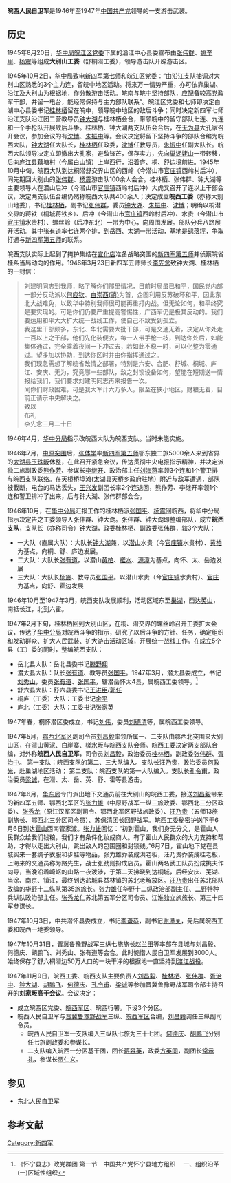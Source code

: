 '''皖西人民自卫军'''是1946年至1947年[[中国共产党|中国共产党]]领导的一支游击武装。
==历史==
1945年8月20日，[[华中局|华中局]][[皖江|皖江区党委]]下属的沿江中心县委宣布由[[张伟群|张伟群]]、[[姚奎甲|姚奎甲]]、[[杨震|杨震]]等组成'''大别山工委'''（舒桐潜工委），领导游击队开辟游击区。

1945年10月2日，[[华中局|华中局]]致电[[新四军第七师|新四军第七师]]和皖江区党委：“由沿江支队抽调对大别山区熟悉的3个主力连，留皖中地区活动。将来万一情势严重，亦可依靠巢湖、沿江及大别山为根据地，作分散游击活动。皖南与皖中坚持部队，应配备较高党政军干部，并留一电台，能经常保持与主力部队联系”。皖江区党委和七师即决定白湖中心县委书记[[桂林栖|桂林栖]]留在皖中，领导皖中地区的敌后斗争；同时决定新四军七师沿江支队沿江团二营教导员[[钟大湖|钟大湖]]与桂林栖会合，带领皖中的留守部队七连、九连和一个手枪队开展敌后斗争。桂林栖、钟大湖两支队伍会合后，在[[无为县|无为县]]大孔家召开会议，参加会议的有[[沈博|沈博]]、[[朱振中|朱振中]]等。会议决定将留下坚持斗争的部队合编为皖西大队，[[钟大湖|钟大湖]]任大队长，[[桂林栖|桂林栖]]任政委，[[沈博|沈博]]任教导员，[[朱振中|朱振中]]任副大队长。皖西大队领导决定立即撤出大孔家，避敌锋芒，保存实力，先向[[巢湖|巢湖]][[姥山岛|姥山]]一带转移，后向[[庐江县|庐江县]]藕塘村（今属[[白山镇_(庐江县)|白山镇]]）上岸西行，沿着庐、桐、舒边境前进。1945年10月中旬，皖西大队到达桐潜舒交界山区的西岭（今潜山市[[官庄镇|官庄镇]]西岭村后冲），同先期回大别山的[[张伟群|张伟群]]、[[杨震|杨震]]游击队100余人会合。桂林栖、张伟群、钟大湖等主要领导人在潜山后冲（今潜山市[[官庄镇|官庄镇]]西岭村后冲）大虎叉召开了连以上干部会议，决定两支队伍合编仍然称皖西大队共400余人；决定成立'''皖西工委'''（亦称大别山地委），书记[[桂林栖|桂林栖]]，副书记[[张伟群|张伟群]]，委员[[钟大湖|钟大湖]]、[[朱振中|朱振中]]、[[沈博|沈博]]；明确以桐潜交界的蒋铁（桐城蒋铁乡）、后冲（今潜山市[[官庄镇|官庄镇]]西岭村后冲）、水贵（今潜山市[[官庄镇|官庄镇]]水贵村）、螺丝岭（后冲东北）一带为中心，向周围发展。部队分兵八路展开活动。其中[[张有道|张有道]]率七连两个排，到岳西、太湖一带活动，基地是[[鹞落坪|鹞落坪]]，争取打通与[[新四军第五师|新四军第五师]]的联系。

皖西支队实际上起到了掩护集结在[[宣化店|宣化店]]准备战略突围的[[新四军第五师|新四军第五师]]并侦察皖省桂系当局动向的作用。1946年3月23日新四军五师师长[[李先念|李先念]]致钟大湖、桂林栖的一封信：
<blockquote>
刘建明同志到我师，略了解你们那里情况，目前时局虽已和平，国民党内部一部分反动派以[[何应钦|何应钦]]、[[白崇禧|白崇西(禧)]]为首，企图利用反苏破坏和平，因此东北大战难免，以致华中特别我师很可能再重打内战。但无论如何，和平终究是要实现的。可是你们仍要严重提高警惕性，广西军仍是极其反动的。我们要运用和平大大扩大统一战线工作，使自己不致受到孤立。<br />

我这里干部颇多，东北、华北需要大批干部，可是交通无着，决定从你处走一百以上之干部，他们先化装便衣，每一人带手枪一枝，到达你处后，如能集体通过，完全乘着夜间一下冲过去，若如此不稳一时，可以化整为零通过。望多加以协助，到达你区时并由你指挥通过之。<br />

我们现急需想了解皖省敌情之部署，特别是六安、合肥、舒城、桐城、庐江、安庆、无为，究竟哪一些部队，敌之封锁设备如何，望能在短期送一情报给我们，我们要求刘建明同志再来报告一次。<br />

闻你们财政困难，可是我大军计六万多人，限至在狭小地区，财粮无着，目前正请示中央解决之。<br />

致以<br />

布礼<br />

李先念三月二十日
</blockquote>
1946年4月，[[华中分局|华中分局]]指示改皖西大队为皖西支队。当时未能实施。

1946年7月，[[中原突围|中原突围]]后，[[张体学|张体学]]率[[新四军第五师|新四军第五师]]鄂东独二旅5000余人来到省界的[[太湖县|太湖县]][[玉珠畈|玉珠畈]]休整，在此召开紧急会议，传达贯彻中央电报指示精神，并决定派独二旅副政委[[熊作芳|熊作芳]]、参谋长[[李继开|李继开]]、政治部主任[[刘海燕|刘海燕]]率领3个连和1个警卫排与皖西支队联络。在天桥桥埠滩(太湖县天桥乡政府驻地）附近与敌军遭遇，部队被截断，电台的马达丢失，[[王兴发|王兴发]]副团长率2个连退回，熊作芳、李继开率领1个连和警卫排冲了出来，后与钟大湖、张伟群部会合。

1946年10月，在[[华中分局|华中分局]]汇报工作的桂林栖派[[张国平|张国平]]、[[杨震|杨震]]回皖西，将华中分局指示决定告之工委领导人张伟群、钟大湖。张伟群、钟大湖即整编部队，成立'''皖西支队'''，支队长（亦称司令）钟大湖，政委桂林栖、副政委张伟群，辖3个大队：
* 一大队（直属大队）：大队长[[钟大湖|钟大湖]]兼，以[[潜山|潜山]]水贵（今[[官庄镇|官庄镇]]水贵村）、[[黄柏镇_(潜山市)|黄柏]]为基点，向桐、舒、庐边发展。
* 二大队：大队长[[张有道|张有道]]，以潜山[[黄柏镇_(潜山市)|黄柏]]、[[槎水镇|槎水]]、[[源潭镇_(潜山市)|源潭]]为基点，向怀、太、岳边发展
* 三大队：大队长[[杨震|杨震]]、教导员[[张国平|张国平]]。以潜山水贵（今[[官庄镇|官庄镇]]水贵村）、[[官庄镇|官庄]]为基点，向舒、霍边发展

1946年10月至1947年3月，皖西支队发展顺利，活动区域东至[[巢湖|巢湖]]，西达[[英山|英山]]，南抵长江，北到六霍。

1947年2月下旬，桂林栖回到大别山区，在桐、潜交界的螺丝岭召开工委扩大会议，传达了[[华中分局|华中分局]]对皖西斗争的指示，研究了以后斗争的方针、任务，确定组织和发动群众、扩大人民武装、扩大游击活动区域，开展统一战线工作。在成立5个县（工）委的同时，整编皖西支队：
* 岳北县大队：岳北县委书记[[滕野翔|滕野翔]]
* 潜太县大队：队长[[张有道|张有道]]、教导员[[张国平|张国平]]。1947年3月，潜太县委成立，书记[[刘秀山|刘秀山]]，委员[[张有道|张有道]]、[[张国平|张国平]]，辖潜岳怀太4县，属皖西工委领导。<ref>《怀宁县志》政党群团 第一节　中国共产党怀宁县地方组织 　一、组织沿革  (一)区域性组织 </ref>
* 舒六县大队：舒六县委书记[[王进臣|王进臣]]/[[郭任|郭任]]
* 桐庐（工委）大队：工委书记[[余平|余平]]
* 庐北（工委）大队：工委书记[[张家英|张家英]]

1947年春，桐怀潜区委成立，书记[[刘伟|刘伟]]，委员[[刘德清|刘德清]]等，属皖西工委领导。

1947年5月，[[鄂西北军区|鄂西北军区]]副司令员[[刘昌毅|刘昌毅]]率领所属一、二支队由鄂西北突围来大别山区，在[[潜山|潜山]][[黄泥镇|黄泥]]、白崖寨、[[槎水镇|槎水畈]]与皖西支队会师。皖西工委决定两支部队合编，对外称'''皖西人民自卫军'''，司令员[[刘昌毅|刘昌毅]]，政治委员[[桂林栖|桂林栖]]，副政委[[张伟群|张伟群]]、[[胥治中|胥治中]]。
第一支队：皖西支队的第二、三大队编入。支队长[[汪乃贵|汪乃贵]]，政治委员[[何政光|何政光]]，赴巢湖地区活动；
第二支队：皖西支队的第一大队编入。支队长[[孔令甫|孔令甫]]，政治委员[[梁诚|梁诚]]，在潜、太、岳、英、舒、霍等县游击。

1947年6月，[[华东局|华东局]]专门派出地下交通员前往大别山的皖西工委，接送[[刘昌毅|刘昌毅]]带来的新四军五师、鄂西北军区的[[张力雄|张力雄]]（中原野战军一纵三旅政委、鄂西北三分区政委）、[[张秀龙|张秀龙]]（原江汉军区副司令、鄂西北军区野战旅政委）、[[汪乃贵|汪乃贵]]（五师13旅副旅长、鄂西北三分区司令员）、[[苏保清|苏保清]]团长回野战军。皖西工委秘密护送下于6月6日到达[[霍山|霍山]]西南管家渡。[[张力雄|张力雄]]回忆：“初到霍山，我们身无分文，是霍山人民群众给我们钱粮，我们才有条件化妆成商人。有了霍山人民群众的大力支持和帮助，才得以走出大别山，跳出敌人的包围圈和封锁线。”6月7日，霍山地下党在县城买来一套绸子衣服和步鞋等物品，张力雄乔装成洪老板，汪乃贵乔装成桂老板，上海来的交通员称为路先生，战士张劲则扮成店员。霍山两名武工队员扮成挑夫作向导，当晚沿着崎岖的山路一夜泼涉，于第二天拂晓到达桐城，后经安庆、芜湖、当涂、南京、镇江，最终到达盐城县益林镇的苏北老解放区。[[汪乃贵|汪乃贵]]出任苏北部队改编的[[华野|华野]]十二纵队第35旅旅长。[[张力雄|张力雄]]任华野十二纵政治部副主任、[[二野|二野]]特种兵纵队政治部主任。[[张秀龙|张秀龙]]仁苏北第五军分区司令员、江淮独立旅旅长、第三十四军参谋长。

1947年10月3日，中共潜怀县委成立，书记[[李谦恭|李谦恭]]，副书记[[谢潼关|谢潼关]]，先后属皖西工委和皖西一地委领导。

1947年10月31日，晋冀鲁豫野战军三纵七旅旅长[[赵兰田|赵兰田]]等率部在县城与刘昌毅、何德庆、胡鹏飞、刘秀山、张有道等会合。此时惋惜人民自卫军发展到3000人。始终保存了舒六桐潜边50万人口的一块干净的根据地一直坚持到[[渡江战役|渡江战役]]。

1947年11月9日，皖西工委、皖西支队主要负责人[[刘昌毅|刘昌毅]]、[[桂林栖|桂林栖]]、[[张伟群|张伟群]]、[[胥治中|胥治中]]、[[钟大湖|钟大湖]]、[[胡鹏飞|胡鹏飞]]、[[何德庆|何德庆]]、[[孔令甫|孔令甫]]、[[梁诚|梁诚]]等参加晋冀鲁豫野战军司令部主持召开的'''刘家畈高干会议'''。会议决定：
*成立皖西区党委、[[皖西军区|皖西军区]]、皖西行署。下设3个分区。
*皖西人民自卫军与[[晋冀鲁豫野战军|晋冀鲁豫野战军]]三纵、[[皖西军区|皖西军区]]合编，[[刘昌毅|刘昌毅]]调任三纵副司令员。
**皖西人民自卫军一支队编入三纵队七旅为三十七团。[[何德庆|何德庆]]、[[胡鹏飞|胡鹏飞]]分别任七旅副政委和参谋长。
**二支队编入皖西一分区基干团，团长[[蒋容英|蒋容英]]，政委[[方英同|方英同]]，副团长[[常示礼|常示礼]]，参谋长[[贾仁义|贾仁义]]。

==参见==
*[[东北人民自卫军|东北人民自卫军]]
==参考文献==
<references/>
[[Category:新四军|Category:新四军]]